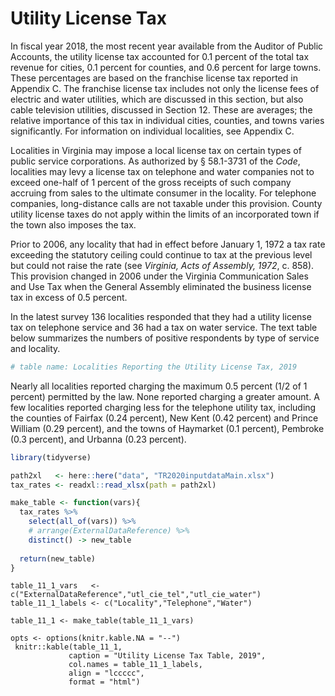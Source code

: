 # Utility License Tax

In fiscal year 2018, the most recent year available from the Auditor of Public Accounts, the utility license tax accounted for 0.1 percent of the total tax revenue for cities, 0.1 percent for counties, and 0.6 percent for large towns. These percentages are based on the franchise license tax reported in Appendix C. The franchise license tax includes not only the license fees of electric and water utilities, which are discussed in this section, but also cable television utilities, discussed in Section 12. These are averages; the relative importance of this tax in individual cities, counties, and towns varies significantly. For information on individual localities, see Appendix C.

Localities in Virginia may impose a local license tax on certain types of public service corporations. As authorized by § 58.1-3731 of the *Code*, localities may levy a license tax on telephone and water companies not to exceed one-half of 1 percent of the gross receipts of such company accruing from sales to the ultimate consumer in the locality. For telephone companies, long-distance calls are not taxable under this provision. County utility license taxes do not apply within the limits of an incorporated town if the town also imposes the tax.

Prior to 2006, any locality that had in effect before January 1, 1972 a tax rate exceeding the statutory ceiling could continue to tax at the previous level but could not raise the rate (see *Virginia, Acts of Assembly, 1972*, c. 858). This provision changed in 2006 under the Virginia Communication Sales and Use Tax when the General Assembly eliminated the business license tax in excess of 0.5 percent. 

In the latest survey 136 localities responded that they had a utility license tax on telephone service and 36 had a tax on water service. The text table below summarizes the numbers of positive respondents by type of service and locality.

```r
# table name: Localities Reporting the Utility License Tax, 2019
```

Nearly all localities reported charging the maximum 0.5 percent (1/2 of 1 percent) permitted by the law. None reported charging a greater amount. A few localities reported charging less for the telephone utility tax, including the counties of Fairfax (0.24 percent), New Kent (0.42 percent) and Prince William (0.29 percent), and the towns of Haymarket (0.1 percent), Pembroke (0.3 percent), and Urbanna (0.23 percent).

```r
library(tidyverse)
```

```r
path2xl   <- here::here("data", "TR2020inputdataMain.xlsx")
tax_rates <- readxl::read_xlsx(path = path2xl)
```

```r
make_table <- function(vars){
  tax_rates %>% 
    select(all_of(vars)) %>%
    # arrange(ExternalDataReference) %>%
    distinct() -> new_table
  
  return(new_table)
}
```

```rmake
table_11_1_vars   <- c("ExternalDataReference","utl_cie_tel","utl_cie_water")
table_11_1_labels <- c("Locality","Telephone","Water")

table_11_1 <- make_table(table_11_1_vars)

opts <- options(knitr.kable.NA = "--")
 knitr::kable(table_11_1, 
             caption = "Utility License Tax Table, 2019", 
             col.names = table_11_1_labels, 
             align = "lccccc",
             format = "html")
```

